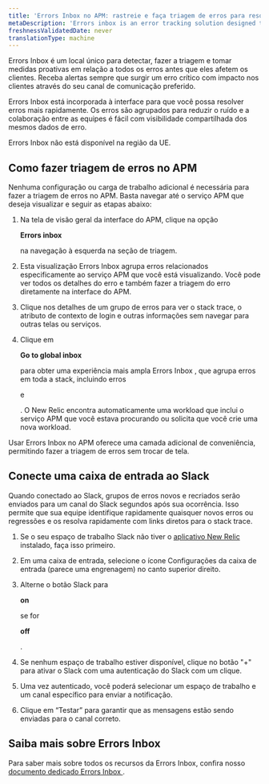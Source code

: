 ```yaml
---
title: 'Errors Inbox no APM: rastreie e faça triagem de erros para resolução mais rápida'
metaDescription: 'Errors inbox is an error tracking solution designed to put you in the driver’s seat when it comes to detecting, triaging, and resolving errors across your full application stack.'
freshnessValidatedDate: never
translationType: machine
---
```


Errors Inbox é um local único para detectar, fazer a triagem e tomar medidas proativas em relação a todos os erros antes que eles afetem os clientes. Receba alertas sempre que surgir um erro crítico com impacto nos clientes através do seu canal de comunicação preferido.

Errors Inbox está incorporada à <InlinePopover type="apm"/>interface para que você possa resolver erros mais rapidamente. Os erros são agrupados para reduzir o ruído e a colaboração entre as equipes é fácil com visibilidade compartilhada dos mesmos dados de erro.

<Callout variant="important">
  Errors Inbox não está disponível na região da UE.
</Callout>

## Como fazer triagem de erros no APM

Nenhuma configuração ou carga de trabalho adicional é necessária para fazer a triagem de erros no APM. Basta navegar até o serviço APM que deseja visualizar e seguir as etapas abaixo:

1. Na tela de visão geral da interface do APM, clique na opção

   <DoNotTranslate>**Errors inbox**</DoNotTranslate>

   na navegação à esquerda na seção de triagem.

2. Esta visualização Errors Inbox agrupa erros relacionados especificamente ao serviço APM que você está visualizando. Você pode ver todos os detalhes do erro e também fazer a triagem do erro diretamente na interface do APM.

3. Clique nos detalhes de um grupo de erros para ver o stack trace, o atributo de contexto de login e outras informações sem navegar para outras telas ou serviços.

4. Clique em

   <DoNotTranslate>**Go to global inbox**</DoNotTranslate>

   para obter uma experiência mais ampla Errors Inbox , que agrupa erros em toda a stack, incluindo erros

   <InlinePopover type="browser"/>

   e

   <InlinePopover type="mobile"/>

   . O New Relic encontra automaticamente uma workload que inclui o serviço APM que você estava procurando ou solicita que você crie uma nova workload.

Usar Errors Inbox no APM oferece uma camada adicional de conveniência, permitindo fazer a triagem de erros sem trocar de tela.

## Conecte uma caixa de entrada ao Slack

Quando conectado ao Slack, grupos de erros novos e recriados serão enviados para um canal do Slack segundos após sua ocorrência. Isso permite que sua equipe identifique rapidamente quaisquer novos erros ou regressões e os resolva rapidamente com links diretos para o stack trace.

1. Se o seu espaço de trabalho Slack não tiver o [aplicativo New Relic](https://newrelic.slack.com/apps/AP92KQJS3-new-relic?tab=more_info) instalado, faça isso primeiro.

2. Em uma caixa de entrada, selecione o ícone Configurações da caixa de entrada (parece uma engrenagem) no canto superior direito.

3. Alterne o botão Slack para

   <DoNotTranslate>**on**</DoNotTranslate>

   se for

   <DoNotTranslate>**off**</DoNotTranslate>

   .

4. Se nenhum espaço de trabalho estiver disponível, clique no botão "+" para ativar o Slack com uma autenticação do Slack com um clique.

5. Uma vez autenticado, você poderá selecionar um espaço de trabalho e um canal específico para enviar a notificação.

6. Clique em “Testar” para garantir que as mensagens estão sendo enviadas para o canal correto.

## Saiba mais sobre Errors Inbox

Para saber mais sobre todos os recursos da Errors Inbox, confira nosso [documento dedicado Errors Inbox ](/docs/errors-inbox/errors-inbox).